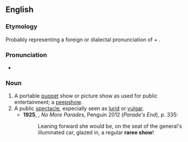 ==English==
{{wikipedia}}
===Etymology===
Probably representing a foreign or dialectal pronunciation of {{term|rare|lang=en}} + {{term|show|lang=en}}.

===Pronunciation===
*{{a|UK}} {{IPA|/ˈɹɛːɹiʃəʊ/|lang=en}}

===Noun===
{{en-noun|head=raree show}}

# A portable [[puppet]] show or picture show as used for public entertainment; a [[peepshow]]. {{defdate|from 17th c.}}
# A public [[spectacle]], especially seen as [[lurid]] or [[vulgar]]. {{defdate|from 17th c.}}
#*'''1925''', {{w|Ford Madox Ford}}, ''No More Parades'', Penguin 2012 (''Parade's End''), p. 335:
#*:Leaning forward she would be, on the seat of the general's illuminated car, glazed in, a regular '''raree show'''!